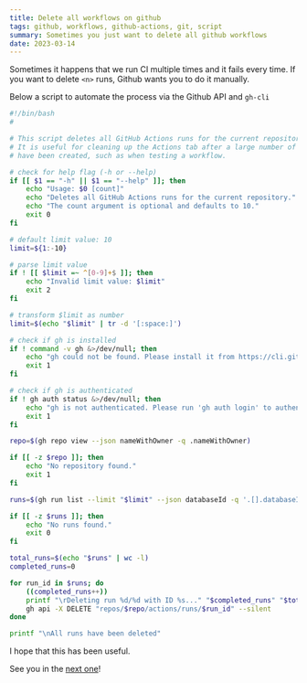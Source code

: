 ```yaml
---
title: Delete all workflows on github
tags: github, workflows, github-actions, git, script
summary: Sometimes you just want to delete all github workflows
date: 2023-03-14
---
```


Sometimes it happens that we run CI multiple times and it fails every time.
If you want to delete `<n>` runs, Github wants you to do it manually.

Below a script to automate the process via the Github API and `gh-cli`

```bash
#!/bin/bash
#

# This script deletes all GitHub Actions runs for the current repository.
# It is useful for cleaning up the Actions tab after a large number of runs
# have been created, such as when testing a workflow.

# check for help flag (-h or --help)
if [[ $1 == "-h" || $1 == "--help" ]]; then
	echo "Usage: $0 [count]"
	echo "Deletes all GitHub Actions runs for the current repository."
	echo "The count argument is optional and defaults to 10."
	exit 0
fi

# default limit value: 10
limit=${1:-10}

# parse limit value
if ! [[ $limit =~ ^[0-9]+$ ]]; then
	echo "Invalid limit value: $limit"
	exit 2
fi

# transform $limit as number
limit=$(echo "$limit" | tr -d '[:space:]')

# check if gh is installed
if ! command -v gh &>/dev/null; then
	echo "gh could not be found. Please install it from https://cli.github.com/"
	exit 1
fi

# check if gh is authenticated
if ! gh auth status &>/dev/null; then
	echo "gh is not authenticated. Please run 'gh auth login' to authenticate."
	exit 1
fi

repo=$(gh repo view --json nameWithOwner -q .nameWithOwner)

if [[ -z $repo ]]; then
	echo "No repository found."
	exit 1
fi

runs=$(gh run list --limit "$limit" --json databaseId -q '.[].databaseId')

if [[ -z $runs ]]; then
	echo "No runs found."
	exit 0
fi

total_runs=$(echo "$runs" | wc -l)
completed_runs=0

for run_id in $runs; do
	((completed_runs++))
	printf "\rDeleting run %d/%d with ID %s..." "$completed_runs" "$total_runs" "$run_id"
	gh api -X DELETE "repos/$repo/actions/runs/$run_id" --silent
done

printf "\nAll runs have been deleted"
```

I hope that this has been useful.

See you in the [next one][next]!

[next]: /github/delete-all-deployments
